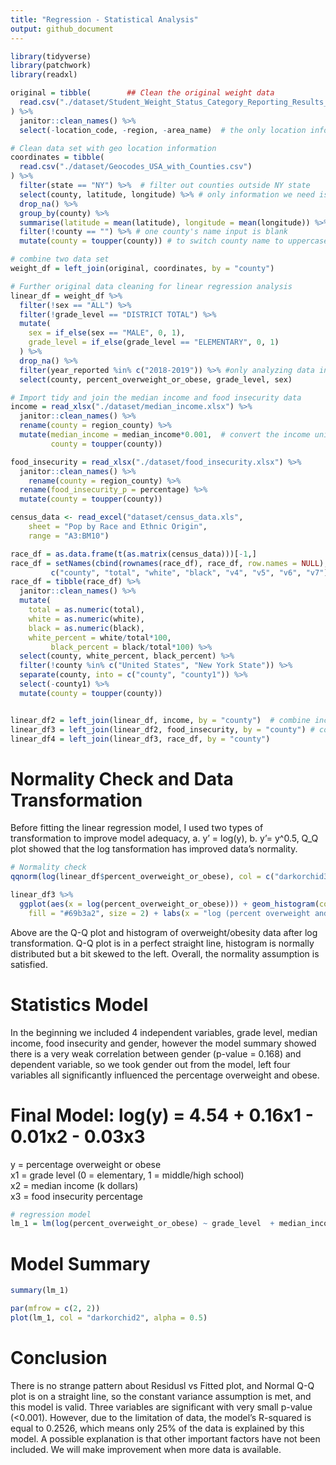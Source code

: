 ```yaml
---
title: "Regression - Statistical Analysis"
output: github_document
---
```


```r
library(tidyverse)
library(patchwork)
library(readxl)
```


```r
original = tibble(        ## Clean the original weight data
  read.csv("./dataset/Student_Weight_Status_Category_Reporting_Results__Beginning_2010.csv")
) %>%
  janitor::clean_names() %>%
  select(-location_code, -region, -area_name)  # the only location information we need is county name
```


```r
# Clean data set with geo location information
coordinates = tibble(
  read.csv("./dataset/Geocodes_USA_with_Counties.csv")
) %>%
  filter(state == "NY") %>%  # filter out counties outside NY state
  select(county, latitude, longitude) %>% # only information we need is county name and geo location
  drop_na() %>%
  group_by(county) %>%
  summarise(latitude = mean(latitude), longitude = mean(longitude)) %>% #different location in each county varied slightly, so we take the mean of each county's geo location
  filter(!county == "") %>% # one county's name input is blank
  mutate(county = toupper(county)) # to switch county name to uppercase
```


```r
# combine two data set
weight_df = left_join(original, coordinates, by = "county")
```


```r
# Further original data cleaning for linear regression analysis
linear_df = weight_df %>%
  filter(!sex == "ALL") %>%
  filter(!grade_level == "DISTRICT TOTAL") %>%
  mutate(
    sex = if_else(sex == "MALE", 0, 1),
    grade_level = if_else(grade_level == "ELEMENTARY", 0, 1)
  ) %>%
  drop_na() %>%
  filter(year_reported %in% c("2018-2019")) %>% #only analyzing data in year 2018-2019
  select(county, percent_overweight_or_obese, grade_level, sex)
```


```r
# Import tidy and join the median income and food insecurity data
income = read_xlsx("./dataset/median_income.xlsx") %>%
  janitor::clean_names() %>%
  rename(county = region_county) %>%
  mutate(median_income = median_income*0.001,  # convert the income unit from $100,000 to 100k format, large values will reduce model's efficiency
         county = toupper(county))

food_insecurity = read_xlsx("./dataset/food_insecurity.xlsx") %>%
  janitor::clean_names() %>%
    rename(county = region_county) %>%
  rename(food_insecurity_p = percentage) %>%
  mutate(county = toupper(county))

census_data <- read_excel("dataset/census_data.xls", 
    sheet = "Pop by Race and Ethnic Origin", 
    range = "A3:BM10") 

race_df = as.data.frame(t(as.matrix(census_data)))[-1,] 
race_df = setNames(cbind(rownames(race_df), race_df, row.names = NULL), 
         c("county", "total", "white", "black", "v4", "v5", "v6", "v7"))
race_df = tibble(race_df) %>%
  janitor::clean_names() %>%
  mutate(
    total = as.numeric(total),
    white = as.numeric(white),
    black = as.numeric(black),
    white_percent = white/total*100,
         black_percent = black/total*100) %>%
  select(county, white_percent, black_percent) %>%
  filter(!county %in% c("United States", "New York State")) %>%
  separate(county, into = c("county", "county1")) %>%
  select(-county1) %>%
  mutate(county = toupper(county))


linear_df2 = left_join(linear_df, income, by = "county")  # combine income data to the main 
linear_df3 = left_join(linear_df2, food_insecurity, by = "county") # combine food insecurity data
linear_df4 = left_join(linear_df3, race_df, by = "county")
```

# Normality Check and Data Transformation

Before fitting the linear regression model, I used two types of transformation to improve model adequacy, a. y' = log(y), b. y'= y^0.5, Q_Q plot showed that the log tansformation has improved data's normality.  

```r
# Normality check
qqnorm(log(linear_df$percent_overweight_or_obese), col = c("darkorchid3"))

linear_df3 %>%
  ggplot(aes(x = log(percent_overweight_or_obese))) + geom_histogram(color = "purple",
    fill = "#69b3a2", size = 2) + labs(x = "log (percent overweight and obese)", title = "Histogram of log (percent overweight and obese)") 
```

Above are the Q-Q plot and histogram of overweight/obesity data after log transformation.  Q-Q plot is in a perfect straight line, histogram is normally distributed but a bit skewed to the left.  Overall, the normality assumption is satisfied.  

# Statistics Model

In the beginning we included 4 independent variables, grade level, median income, food insecurity and gender, however the model summary showed there is a very weak correlation between gender (p-value = 0.168) and dependent variable, so we took gender out from the model, left four variables all significantly influenced the percentage overweight and obese.

# Final Model: log(y) = 4.54 + 0.16x1 - 0.01x2 - 0.03x3
y = percentage overweight or obese  
x1 = grade level  (0 = elementary, 1 = middle/high school)  
x2 = median income (k dollars)  
x3 = food insecurity percentage

```r
# regression model
lm_1 = lm(log(percent_overweight_or_obese) ~ grade_level  + median_income + food_insecurity_p + sex + white_percent, data = linear_df4) 
```
# Model Summary
```r
summary(lm_1)
```

```r
par(mfrow = c(2, 2))
plot(lm_1, col = "darkorchid2", alpha = 0.5)
```

# Conclusion
There is no strange pattern about Residusl vs Fitted plot, and Normal Q-Q plot is on a straight line, so the constant variance assumption is met, and this model is valid.  Three variables are significant with very small p-value (<0.001).  However, due to the limitation of data, the model's R-squared is equal to 0.2526, which means only 25% of the data is explained by this model.  A possible explanation is that other important factors have not been included.  We will make improvement when more data is available. 

